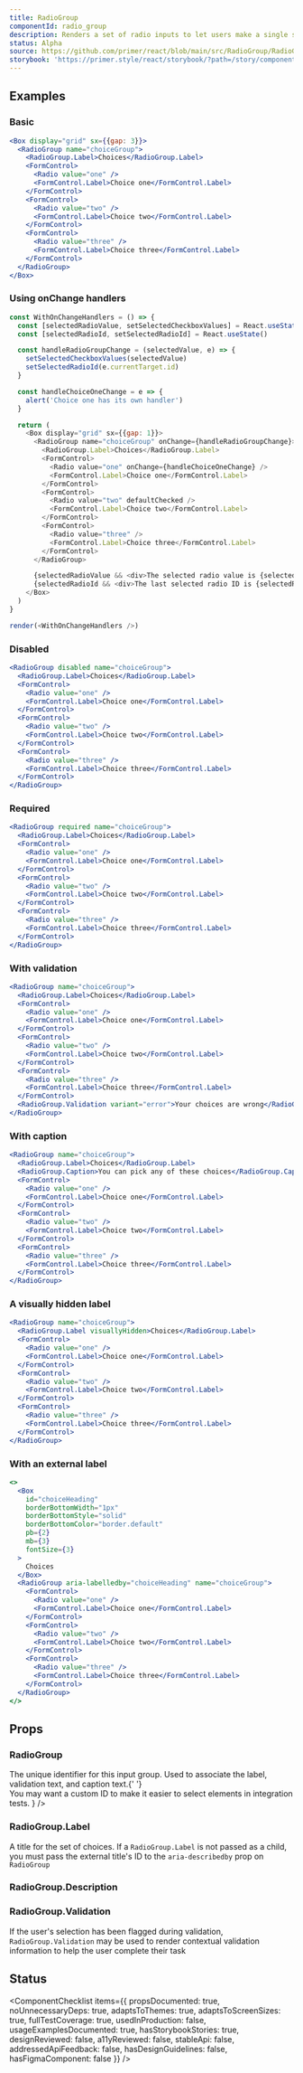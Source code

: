 ```yaml
---
title: RadioGroup
componentId: radio_group
description: Renders a set of radio inputs to let users make a single selection from a short list of options
status: Alpha
source: https://github.com/primer/react/blob/main/src/RadioGroup/RadioGroup.tsx
storybook: 'https://primer.style/react/storybook/?path=/story/components-forms-radiogroup-examples'
---
```



## Examples

### Basic

```jsx live
<Box display="grid" sx={{gap: 3}}>
  <RadioGroup name="choiceGroup">
    <RadioGroup.Label>Choices</RadioGroup.Label>
    <FormControl>
      <Radio value="one" />
      <FormControl.Label>Choice one</FormControl.Label>
    </FormControl>
    <FormControl>
      <Radio value="two" />
      <FormControl.Label>Choice two</FormControl.Label>
    </FormControl>
    <FormControl>
      <Radio value="three" />
      <FormControl.Label>Choice three</FormControl.Label>
    </FormControl>
  </RadioGroup>
</Box>
```

### Using onChange handlers

```javascript live noinline
const WithOnChangeHandlers = () => {
  const [selectedRadioValue, setSelectedCheckboxValues] = React.useState('two')
  const [selectedRadioId, setSelectedRadioId] = React.useState()

  const handleRadioGroupChange = (selectedValue, e) => {
    setSelectedCheckboxValues(selectedValue)
    setSelectedRadioId(e.currentTarget.id)
  }

  const handleChoiceOneChange = e => {
    alert('Choice one has its own handler')
  }

  return (
    <Box display="grid" sx={{gap: 1}}>
      <RadioGroup name="choiceGroup" onChange={handleRadioGroupChange}>
        <RadioGroup.Label>Choices</RadioGroup.Label>
        <FormControl>
          <Radio value="one" onChange={handleChoiceOneChange} />
          <FormControl.Label>Choice one</FormControl.Label>
        </FormControl>
        <FormControl>
          <Radio value="two" defaultChecked />
          <FormControl.Label>Choice two</FormControl.Label>
        </FormControl>
        <FormControl>
          <Radio value="three" />
          <FormControl.Label>Choice three</FormControl.Label>
        </FormControl>
      </RadioGroup>

      {selectedRadioValue && <div>The selected radio value is {selectedRadioValue}</div>}
      {selectedRadioId && <div>The last selected radio ID is {selectedRadioId}</div>}
    </Box>
  )
}

render(<WithOnChangeHandlers />)
```

### Disabled

```jsx live
<RadioGroup disabled name="choiceGroup">
  <RadioGroup.Label>Choices</RadioGroup.Label>
  <FormControl>
    <Radio value="one" />
    <FormControl.Label>Choice one</FormControl.Label>
  </FormControl>
  <FormControl>
    <Radio value="two" />
    <FormControl.Label>Choice two</FormControl.Label>
  </FormControl>
  <FormControl>
    <Radio value="three" />
    <FormControl.Label>Choice three</FormControl.Label>
  </FormControl>
</RadioGroup>
```

### Required

```jsx live
<RadioGroup required name="choiceGroup">
  <RadioGroup.Label>Choices</RadioGroup.Label>
  <FormControl>
    <Radio value="one" />
    <FormControl.Label>Choice one</FormControl.Label>
  </FormControl>
  <FormControl>
    <Radio value="two" />
    <FormControl.Label>Choice two</FormControl.Label>
  </FormControl>
  <FormControl>
    <Radio value="three" />
    <FormControl.Label>Choice three</FormControl.Label>
  </FormControl>
</RadioGroup>
```

### With validation

```jsx live
<RadioGroup name="choiceGroup">
  <RadioGroup.Label>Choices</RadioGroup.Label>
  <FormControl>
    <Radio value="one" />
    <FormControl.Label>Choice one</FormControl.Label>
  </FormControl>
  <FormControl>
    <Radio value="two" />
    <FormControl.Label>Choice two</FormControl.Label>
  </FormControl>
  <FormControl>
    <Radio value="three" />
    <FormControl.Label>Choice three</FormControl.Label>
  </FormControl>
  <RadioGroup.Validation variant="error">Your choices are wrong</RadioGroup.Validation>
</RadioGroup>
```

### With caption

```jsx live
<RadioGroup name="choiceGroup">
  <RadioGroup.Label>Choices</RadioGroup.Label>
  <RadioGroup.Caption>You can pick any of these choices</RadioGroup.Caption>
  <FormControl>
    <Radio value="one" />
    <FormControl.Label>Choice one</FormControl.Label>
  </FormControl>
  <FormControl>
    <Radio value="two" />
    <FormControl.Label>Choice two</FormControl.Label>
  </FormControl>
  <FormControl>
    <Radio value="three" />
    <FormControl.Label>Choice three</FormControl.Label>
  </FormControl>
</RadioGroup>
```

### A visually hidden label

```jsx live
<RadioGroup name="choiceGroup">
  <RadioGroup.Label visuallyHidden>Choices</RadioGroup.Label>
  <FormControl>
    <Radio value="one" />
    <FormControl.Label>Choice one</FormControl.Label>
  </FormControl>
  <FormControl>
    <Radio value="two" />
    <FormControl.Label>Choice two</FormControl.Label>
  </FormControl>
  <FormControl>
    <Radio value="three" />
    <FormControl.Label>Choice three</FormControl.Label>
  </FormControl>
</RadioGroup>
```

### With an external label

```jsx live
<>
  <Box
    id="choiceHeading"
    borderBottomWidth="1px"
    borderBottomStyle="solid"
    borderBottomColor="border.default"
    pb={2}
    mb={3}
    fontSize={3}
  >
    Choices
  </Box>
  <RadioGroup aria-labelledby="choiceHeading" name="choiceGroup">
    <FormControl>
      <Radio value="one" />
      <FormControl.Label>Choice one</FormControl.Label>
    </FormControl>
    <FormControl>
      <Radio value="two" />
      <FormControl.Label>Choice two</FormControl.Label>
    </FormControl>
    <FormControl>
      <Radio value="three" />
      <FormControl.Label>Choice three</FormControl.Label>
    </FormControl>
  </RadioGroup>
</>
```

## Props

### RadioGroup

<PropsTable>
  <PropsTableRow
    name="aria-labelledby"
    type="string"
    description="Used when associating the input group with a label other than RadioGroup.Label"
  />
  <PropsTableRow
    name="children"
    type="RadioGroup.Label | RadioGroup.Caption | RadioGroup.Validation | FormControl"
    required
  />
  <PropsTableRow
    name="disabled"
    type="boolean"
    defaultValue="false"
    description="Whether the input group allows user input"
  />
  <PropsTableRow
    name="id"
    type="string"
    defaultValue="A generated string"
    description={
      <span>
        The unique identifier for this input group. Used to associate the label, validation text, and caption text.{' '}
        <br /> You may want a custom ID to make it easier to select elements in integration tests.
      </span>
    }
  />
  <PropsTableRow name="name" type="string" description="The name used to identify this group of radios" required />
  <PropsTableRow
    name="onChange"
    type="(selected: string | null, e?: ChangeEvent<HTMLInputElement>) => void"
    description="An onChange handler that gets called when the selection changes"
  />
  <PropsTableRow
    name="required"
    type="boolean"
    defaultValue="false"
    description="If true, the user must make a selection before the owning form can be submitted"
  />
  <PropsTableSxRow />
</PropsTable>

### RadioGroup.Label

A title for the set of choices. If a `RadioGroup.Label` is not passed as a child, you must pass the external title's ID to the `aria-describedby` prop on `RadioGroup`

<PropsTable>
  <PropsTableRow
    name="visuallyHidden"
    type="boolean"
    defaultValue="false"
    description="If true, the fieldset legend will be visually hidden"
  />
  <PropsTableSxRow />
</PropsTable>

### RadioGroup.Description

<PropsTable>
  <PropsTableRow name="children" type="React.ReactNode" description="The caption content" />
  <PropsTableSxRow />
</PropsTable>

### RadioGroup.Validation

If the user's selection has been flagged during validation, `RadioGroup.Validation` may be used to render contextual validation information to help the user complete their task

<PropsTable>
  <PropsTableRow name="children" type="React.ReactNode" description="The validation message" />
  <PropsTableRow
    required
    name="variant"
    type="'error' | 'success' | 'warning'"
    description="Changes the visual style to match the validation status"
  />
  <PropsTableSxRow />
</PropsTable>

## Status

<ComponentChecklist
  items={{
    propsDocumented: true,
    noUnnecessaryDeps: true,
    adaptsToThemes: true,
    adaptsToScreenSizes: true,
    fullTestCoverage: true,
    usedInProduction: false,
    usageExamplesDocumented: true,
    hasStorybookStories: true,
    designReviewed: false,
    a11yReviewed: false,
    stableApi: false,
    addressedApiFeedback: false,
    hasDesignGuidelines: false,
    hasFigmaComponent: false
  }}
/>
